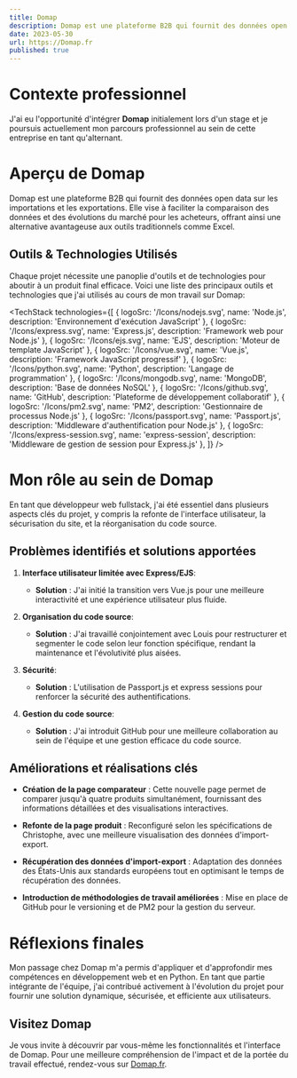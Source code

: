 ```yaml
---
title: Domap
description: Domap est une plateforme B2B qui fournit des données open data sur les produits d'import et d'export, aidant les entreprises à visualiser les tendances du marché et à optimiser leurs décisions d'achat.
date: 2023-05-30
url: https://Domap.fr
published: true
---
```


# Contexte professionnel

J'ai eu l'opportunité d'intégrer **Domap** initialement lors d'un stage et je poursuis actuellement mon parcours professionnel au sein de cette entreprise en tant qu'alternant.

# Aperçu de Domap

Domap est une plateforme B2B qui fournit des données open data sur les importations et les exportations. Elle vise à faciliter la comparaison des données et des évolutions du marché pour les acheteurs, offrant ainsi une alternative avantageuse aux outils traditionnels comme Excel.

## Outils & Technologies Utilisés

Chaque projet nécessite une panoplie d'outils et de technologies pour aboutir à un produit final efficace. Voici une liste des principaux outils et technologies que j'ai utilisés au cours de mon travail sur Domap:

<TechStack technologies={[
  { logoSrc: '/Icons/nodejs.svg', name: 'Node.js', description: 'Environnement d\'exécution JavaScript' },
  { logoSrc: '/Icons/express.svg', name: 'Express.js', description: 'Framework web pour Node.js' },
  { logoSrc: '/Icons/ejs.svg', name: 'EJS', description: 'Moteur de template JavaScript' },
  { logoSrc: '/Icons/vue.svg', name: 'Vue.js', description: 'Framework JavaScript progressif' },
  { logoSrc: '/Icons/python.svg', name: 'Python', description: 'Langage de programmation' },
  { logoSrc: '/Icons/mongodb.svg', name: 'MongoDB', description: 'Base de données NoSQL' },
  { logoSrc: '/Icons/github.svg', name: 'GitHub', description: 'Plateforme de développement collaboratif' },
  { logoSrc: '/Icons/pm2.svg', name: 'PM2', description: 'Gestionnaire de processus Node.js' },
  { logoSrc: '/Icons/passport.svg', name: 'Passport.js', description: 'Middleware d\'authentification pour Node.js' },
  { logoSrc: '/Icons/express-session.svg', name: 'express-session', description: 'Middleware de gestion de session pour Express.js' },
]} />

# Mon rôle au sein de Domap

En tant que développeur web fullstack, j'ai été essentiel dans plusieurs aspects clés du projet, y compris la refonte de l'interface utilisateur, la sécurisation du site, et la réorganisation du code source.

## Problèmes identifiés et solutions apportées

1. **Interface utilisateur limitée avec Express/EJS**:
   - **Solution** : J'ai initié la transition vers Vue.js pour une meilleure interactivité et une expérience utilisateur plus fluide.
   
2. **Organisation du code source**:
   - **Solution** : J'ai travaillé conjointement avec Louis pour restructurer et segmenter le code selon leur fonction spécifique, rendant la maintenance et l'évolutivité plus aisées.

3. **Sécurité**:
   - **Solution** : L'utilisation de Passport.js et express sessions pour renforcer la sécurité des authentifications.

4. **Gestion du code source**:
   - **Solution** : J'ai introduit GitHub pour une meilleure collaboration au sein de l'équipe et une gestion efficace du code source.

## Améliorations et réalisations clés

- **Création de la page comparateur** : Cette nouvelle page permet de comparer jusqu'à quatre produits simultanément, fournissant des informations détaillées et des visualisations interactives.

- **Refonte de la page produit** : Reconfiguré selon les spécifications de Christophe, avec une meilleure visualisation des données d'import-export.

- **Récupération des données d'import-export** : Adaptation des données des États-Unis aux standards européens tout en optimisant le temps de récupération des données.

- **Introduction de méthodologies de travail améliorées** : Mise en place de GitHub pour le versioning et de PM2 pour la gestion du serveur.

# Réflexions finales

Mon passage chez Domap m'a permis d'appliquer et d'approfondir mes compétences en développement web et en Python. En tant que partie intégrante de l'équipe, j'ai contribué activement à l'évolution du projet pour fournir une solution dynamique, sécurisée, et efficiente aux utilisateurs.

## Visitez Domap

Je vous invite à découvrir par vous-même les fonctionnalités et l'interface de Domap. Pour une meilleure compréhension de l'impact et de la portée du travail effectué, rendez-vous sur [Domap.fr](https://www.domap.fr).
